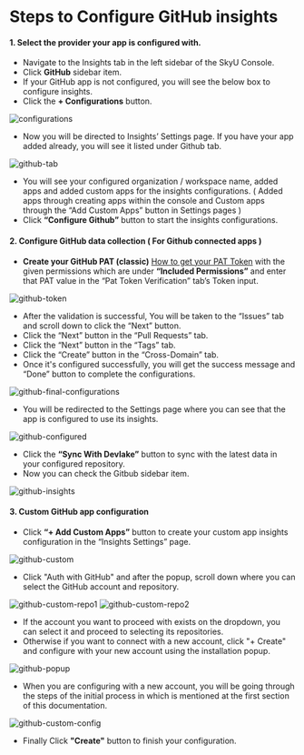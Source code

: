 
# Steps to Configure GitHub insights

#### 1. Select the provider your app is configured with.

- Navigate to the Insights tab in the left sidebar of the SkyU Console.
- Click **GitHub** sidebar item.
- If your GitHub app is not configured, you will see the below box to configure insights.
- Click the **+ Configurations** button.

<Image
  src="/assets/images/insights/github/configurations.png"
  alt="configurations"
  width={1000}
  height={500}
/>

- Now you will be directed to Insights’ Settings page. If you have your app added already, you will see it listed under Github tab.

<Image
  src="/assets/images/insights/github/github-tab.png"
  alt="github-tab"
  width={1000}
  height={500}
/>

- You will see your configured organization / workspace name, added apps and added custom apps for the insights configurations. ( Added apps through creating apps within the console and Custom apps through the “Add Custom Apps” button in Settings pages )
- Click **“Configure Github”** button to start the insights configurations.

#### 2. Configure GitHub data collection ( For Github connected apps )

- **Create your GitHub PAT (classic)** [How to get your PAT Token](https://docs.github.com/en/authentication/keeping-your-account-and-data-secure/managing-your-personal-access-tokens) with the given permissions which are under **“Included Permissions”** and enter that PAT value in the “Pat Token Verification” tab’s Token input.

<Image
  src="/assets/images/insights/github/github-token.png"
  alt="github-token"
  width={1000}
  height={500}
/>

- After the validation is successful, You will be taken to the “Issues” tab and scroll down to click the “Next” button.
- Click the “Next” button in the “Pull Requests” tab.
- Click the “Next” button in the “Tags” tab.
- Click the “Create” button in the “Cross-Domain” tab.
- Once it's configured successfully, you will get the success message and “Done” button to complete the configurations.

<Image
  src="/assets/images/insights/github/github-final-configurations.png"
  alt="github-final-configurations"
  width={1000}
  height={500}
/>

- You will be redirected to the Settings page where you can see that the app is configured to use its insights.

<Image
  src="/assets/images/insights/github/github-configured.png"
  alt="github-configured"
  width={1000}
  height={500}
/>

- Click the **“Sync With Devlake”** button to sync with the latest data in your configured repository.
- Now you can check the Gitbub sidebar item.

<Image
  src="/assets/images/insights/github/github-insights.png"
  alt="github-insights"
  width={1000}
  height={500}
/>

#### 3. Custom GitHub app configuration

- Click **“+ Add Custom Apps”** button to create your custom app insights configuration in the “Insights Settings” page.

<Image
  src="/assets/images/insights/github/github-custom.png"
  alt="github-custom"
  width={1000}
  height={500}
/>

- Click "Auth with GitHub" and after the popup, scroll down where you can select the GitHub account and repository.

<Image
  src="/assets/images/insights/github/github-custom-repo1.png"
  alt="github-custom-repo1"
  width={1000}
  height={500}
/>
<Image
  src="/assets/images/insights/github/github-custom-repo2.png"
  alt="github-custom-repo2"
  width={1000}
  height={500}
/>

- If the account you want to proceed with exists on the dropdown, you can select it and proceed to selecting its repositories.
- Otherwise if you want to connect with a new account, click "+ Create" and configure with your new account using the installation popup.

<Image
  src="/assets/images/insights/github/github-popup.png"
  alt="github-popup"
  width={1000}
  height={500}
/>

- When you are configuring with a new account, you will be going through the steps of the initial process in which is mentioned at the first section of this documentation.

<Image
  src="/assets/images/insights/github/github-custom-config.png"
  alt="github-custom-config"
  width={300}
  height={300}
/>

- Finally Click **"Create"** button to finish your configuration.
